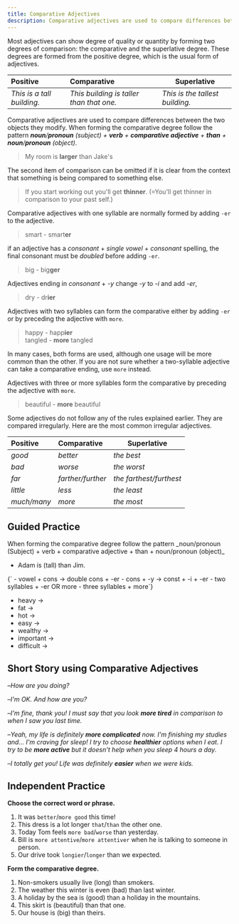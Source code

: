 ```yaml
---
title: Comparative Adjectives
description: Comparative adjectives are used to compare differences between the two objects they modify
---
```


Most adjectives can show degree of quality or quantity by forming two degrees of comparison: the comparative and the superlative degree. These degrees are formed from the positive degree, which is the usual form of adjectives.

| Positive                   | Comparative                              | Superlative                     |
| :------------------------- | :--------------------------------------- | ------------------------------- |
| _This is a tall building._ | _This building is taller than that one._ | _This is the tallest building._ |

Comparative adjectives are used to compare differences between the two objects they modify. When forming the comparative degree follow the pattern _**noun**/**pronoun** (subject) + **verb** + **comparative adjective** + **than** + **noun**/**pronoun** (object)_.

> My room is **larger** than Jake's

The second item of comparison can be omitted if it is clear from the context that something is being compared to something else.

> If you start working out you'll get **thinner**. (=You'll get thinner in comparison to your past self.)

Comparative adjectives with one syllable are normally formed by adding `-er` to the adjective.

> smart - smart**er**

if an adjective has a _consonant_ + _single vowel_ + _consonant_ spelling, the final consonant must be _doubled_ before adding `-er`.

> big - big**ger**

Adjectives ending in _consonant_ + _-y_ change _-y_ to _-i_ and add _-er_,

> dry - dr**ier**

Adjectives with two syllables can form the comparative either by adding `-er` or by preceding the adjective with `more`.

> happy - happ**ier**  
> tangled - **more** tangled

In many cases, both forms are used, although one usage will be more common than the other. If you are not sure whether a two-syllable adjective can take a comparative ending, use `more` instead.

Adjectives with three or more syllables form the comparative by preceding the adjective with `more`.

> beautiful - **more** beautiful

Some adjectives do not follow any of the rules explained earlier. They are compared irregularly. Here are the most common irregular adjectives.

| Positive    | Comparative       | Superlative             |
| :---------- | :---------------- | ----------------------- |
| _good_      | _better_          | _the best_              |
| _bad_       | _worse_           | _the worst_             |
| _far_       | _farther/further_ | _the farthest/furthest_ |
| _little_    | _less_            | _the least_             |
| _much/many_ | _more_            | _the most_              |

## Guided Practice

<Sidenote mt={8}>
  When forming the comparative degree follow the pattern _noun/pronoun (Subject) + verb +
  comparative adjective + than + noun/pronoun (object)_
</Sidenote>

- Adam is (tall) <Blank /> than Jim. <InfoTooltip label="taller" />

<Sidenote>
  {`
  - vowel + cons → double cons + -er
  - cons + -y → const + -i + -er
  - two syllables + -er OR more
  - three syllables + more`}
</Sidenote>

- heavy → <Blank /> <InfoTooltip label="heavier" />
- fat → <Blank /> <InfoTooltip label="fatter" />
- hot → <Blank /> <InfoTooltip label="hotter" />
- easy → <Blank /> <InfoTooltip label="easier" />
- wealthy → <Blank /> <InfoTooltip label="wealthier / more wealthy" />
- important → <Blank /> <InfoTooltip label="more important" />
- difficult → <Blank /> <InfoTooltip label="more difficult" />

## Short Story using Comparative Adjectives

–_How are you doing?_

–_I'm OK. And how are you?_

–_I'm fine, thank you! I must say that you look **more tired** in comparison to when I saw you last time._

–_Yeah, my life is definitely **more complicated** now. I'm finishing my studies and... I'm craving for sleep! I try to choose **healthier** options when I eat. I try to be **more active** but it doesn't help when you sleep 4 hours a day._

–_I totally get you! Life was definitely **easier** when we were kids._

## Independent Practice

**Choose the correct word or phrase.**

1. It was `better`/`more good` this time! <InfoTooltip label="better" />
2. This dress is a lot longer `that`/`than` the other one. <InfoTooltip label="than" />
3. Today Tom feels `more bad`/`worse` than yesterday. <InfoTooltip label="worse" />
4. Bill is `more attentive`/`more attentiver` when he is talking to someone in person. <InfoTooltip label="more attentive" />
5. Our drive took `longier`/`longer` than we expected. <InfoTooltip label="longer" />

**Form the comparative degree.**

1. Non-smokers usually live (long) <Blank /> than smokers. <InfoTooltip label="longer" />
2. The weather this winter is even (bad) <Blank /> than last winter. <InfoTooltip label="worse" />
3. A holiday by the sea is (good) <Blank /> than a holiday in the mountains. <InfoTooltip label="better" />
4. This skirt is (beautiful) <Blank /> than that one. <InfoTooltip label="more beautiful" />
5. Our house is (big) <Blank /> than theirs. <InfoTooltip label="bigger" />
